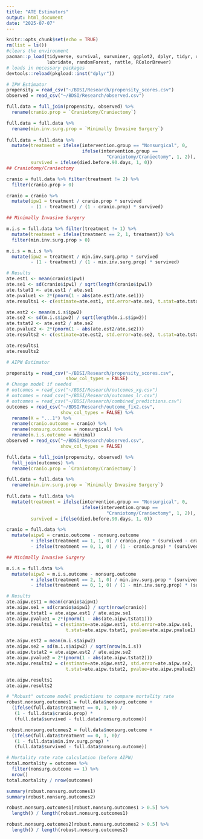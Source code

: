 ```yaml
---
title: "ATE Estimators"
output: html_document
date: "2025-07-07"
---
```


```r
knitr::opts_chunk$set(echo = TRUE)
rm(list = ls())
#clears the environment
pacman::p_load(tidyverse, survival, survminer, ggplot2, dplyr, tidyr, readr, 
               lubridate, randomForest, rattle, RColorBrewer)
# loads in necessary packages
devtools::reload(pkgload::inst("dplyr"))
```


```r
# IPW Estimator 
propensity = read_csv("~/BDSI/Research/propensity_scores.csv")
observed = read_csv("~/BDSI/Research/observed.csv")

full.data = full_join(propensity, observed) %>% 
  rename(cranio.prop = `Craniotomy/Craniectomy`)

full.data = full.data %>% 
  rename(min.inv.surg.prop = `Minimally Invasive Surgery`)
  
full.data = full.data %>% 
  mutate(treatment = ifelse(intervention.group == "Nonsurgical", 0,
                            ifelse(intervention.group == 
                                     "Craniotomy/Craniectomy", 1, 2)),
         survived = ifelse(died.before.90.days, 1, 0))
## Craniotomy/Craniectomy

cranio = full.data %>% filter(treatment != 2) %>% 
  filter(cranio.prop > 0)

cranio = cranio %>% 
  mutate(ipw1 = treatment / cranio.prop * survived
         - (1 - treatment) / (1 - cranio.prop) * survived)

## Minimally Invasive Surgery

m.i.s = full.data %>% filter(treatment != 1) %>% 
  mutate(treatment = ifelse(treatment == 2, 1, treatment)) %>% 
  filter(min.inv.surg.prop > 0)

m.i.s = m.i.s %>% 
  mutate(ipw2 = treatment / min.inv.surg.prop * survived
         - (1 - treatment) / (1 - min.inv.surg.prop) * survived)

# Results
ate.est1 <- mean(cranio$ipw1)
ate.se1 <- sd(cranio$ipw1) / sqrt(length(cranio$ipw1))
ate.tstat1 <- ate.est1 / ate.se1
ate.pvalue1 <- 2*(pnorm(1 - abs(ate.est1/ate.se1)))
ate.results1 <- c(estimate=ate.est1, std.error=ate.se1, t.stat=ate.tstat1, pvalue=ate.pvalue1)

ate.est2 <- mean(m.i.s$ipw2)
ate.se2 <- sd(m.i.s$ipw2) / sqrt(length(m.i.s$ipw2))
ate.tstat2 <- ate.est2 / ate.se2
ate.pvalue2 <- 2*(pnorm(1 - abs(ate.est2/ate.se2)))
ate.results2 <- c(estimate=ate.est2, std.error=ate.se2, t.stat=ate.tstat2, pvalue=ate.pvalue2)

ate.results1
ate.results2
```


```r
# AIPW Estimator 

propensity = read_csv("~/BDSI/Research/propensity_scores.csv",
                      show_col_types = FALSE)
# Change model if needed
# outcomes = read_csv("~/BDSI/Research/outcomes_xg.csv")
# outcomes = read_csv("~/BDSI/Research/outcomes_lr.csv")
# outcomes = read_csv("~/BDSI/Research/combined_predictions.csv") 
outcomes = read_csv("~/BDSI/Research/outcome_fix2.csv",
                    show_col_types = FALSE) %>% 
  rename(X = "...1") %>% 
  rename(cranio.outcome = cranio) %>% 
  rename(nonsurg.outcome = nonsurgical) %>% 
  rename(m.i.s.outcome = minimal)
observed = read_csv("~/BDSI/Research/observed.csv",
                    show_col_types = FALSE)

full.data = full_join(propensity, observed) %>%
  full_join(outcomes) %>% 
  rename(cranio.prop = `Craniotomy/Craniectomy`)

full.data = full.data %>% 
  rename(min.inv.surg.prop = `Minimally Invasive Surgery`)
  
full.data = full.data %>% 
  mutate(treatment = ifelse(intervention.group == "Nonsurgical", 0,
                            ifelse(intervention.group == 
                                     "Craniotomy/Craniectomy", 1, 2)),
         survived = ifelse(died.before.90.days, 1, 0))

cranio = full.data %>% 
  mutate(aipw1 = cranio.outcome - nonsurg.outcome
         + ifelse(treatment == 1, 1, 0) / cranio.prop * (survived - cranio.outcome)
         - ifelse(treatment == 0, 1, 0) / (1 - cranio.prop) * (survived - nonsurg.outcome))

## Minimally Invasive Surgery

m.i.s = full.data %>% 
  mutate(aipw2 = m.i.s.outcome - nonsurg.outcome
         + ifelse(treatment == 2, 1, 0) / min.inv.surg.prop * (survived - m.i.s.outcome)
         - ifelse(treatment == 0, 1, 0) / (1 - min.inv.surg.prop) * (survived - nonsurg.outcome))

# Results
ate.aipw.est1 = mean(cranio$aipw1)
ate.aipw.se1 = sd(cranio$aipw1) / sqrt(nrow(cranio))
ate.aipw.tstat1 = ate.aipw.est1 / ate.aipw.se1
ate.aipw.pvalue1 = 2*(pnorm(1 - abs(ate.aipw.tstat1)))
ate.aipw.results1 = c(estimate=ate.aipw.est1, std.error=ate.aipw.se1, 
                      t.stat=ate.aipw.tstat1, pvalue=ate.aipw.pvalue1)

ate.aipw.est2 = mean(m.i.s$aipw2)
ate.aipw.se2 = sd(m.i.s$aipw2) / sqrt(nrow(m.i.s))
ate.aipw.tstat2 = ate.aipw.est2 / ate.aipw.se2
ate.aipw.pvalue2 = 2*(pnorm(1 - abs(ate.aipw.tstat2)))
ate.aipw.results2 = c(estimate=ate.aipw.est2, std.error=ate.aipw.se2, 
                      t.stat=ate.aipw.tstat2, pvalue=ate.aipw.pvalue2)

ate.aipw.results1
ate.aipw.results2
```

```r
# "Robust" outcome model predictions to compare mortality rate
robust.nonsurg.outcomes1 = full.data$nonsurg.outcome +
  (ifelse(full.data$treatment == 0, 1, 0) / 
   (1 - full.data$cranio.prop) * 
   (full.data$survived - full.data$nonsurg.outcome))

robust.nonsurg.outcomes2 = full.data$nonsurg.outcome +
  (ifelse(full.data$treatment == 0, 1, 0)/ 
   (1 - full.data$min.inv.surg.prop) * 
   (full.data$survived - full.data$nonsurg.outcome))
```


```r
# Mortality rate rate calculation (before AIPW)
total.mortality = outcomes %>% 
  filter(nonsurg.outcome == 1) %>% 
  nrow()
total.mortality / nrow(outcomes)

summary(robust.nonsurg.outcomes1)
summary(robust.nonsurg.outcomes2)

robust.nonsurg.outcomes1[robust.nonsurg.outcomes1 > 0.5] %>% 
  length() / length(robust.nonsurg.outcomes1)

robust.nonsurg.outcomes2[robust.nonsurg.outcomes2 > 0.5] %>% 
  length() / length(robust.nonsurg.outcomes2)
```

